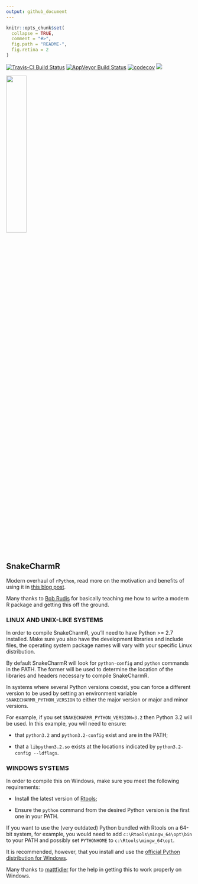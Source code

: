 ```yaml
---
output: github_document
---
```

<!-- README.md is generated from README.Rmd. Please edit that file -->
```r
knitr::opts_chunk$set(
  collapse = TRUE,
  comment = "#>",
  fig.path = "README-",
  fig.retina = 2
)
```
[![Travis-CI Build Status](https://travis-ci.org/asieira/SnakeCharmR.svg?branch=master)](https://travis-ci.org/asieira/SnakeCharmR)
[![AppVeyor Build Status](https://ci.appveyor.com/api/projects/status/github/asieira/SnakeCharmR?branch=master&svg=true)](https://ci.appveyor.com/project/asieira/SnakeCharmR)
[![codecov](https://codecov.io/gh/asieira/SnakeCharmR/branch/master/graph/badge.svg)](https://codecov.io/gh/asieira/SnakeCharmR)
[![](https://cranlogs.r-pkg.org/badges/grand-total/SnakeCharmR)](https://cran.rstudio.com/web/packages/SnakeCharmR/index.html)

<img src="tools/snaker.jpg" width="33%"/>

## SnakeCharmR

Modern overhaul of `rPython`, read more on the motivation and benefits of using it in [this blog post](https://asieira.github.io/introducing-snakecharmr.html).

Many thanks to [Bob Rudis](https://github.com/hrbrmstr) for basically teaching me how to write
a modern R package and getting this off the ground.


### LINUX AND UNIX-LIKE SYSTEMS

In order to compile SnakeCharmR, you'll need to have Python >= 2.7 installed. Make sure you also have the development libraries and include files, the operating system package names will vary with your specific Linux distribution.

By default SnakeCharmR will look for `python-config` and `python` commands in the PATH. The former
will be used to determine the location of the libraries and headers necessary to compile 
SnakeCharmR.

In systems where several Python versions coexist, you can force a different version to be used by setting an environment variable `SNAKECHARMR_PYTHON_VERSION` to either the major version or major and minor versions.

For example, if you set `SNAKECHARMR_PYTHON_VERSION=3.2` then Python 3.2 will be used. In this example, you will need to ensure:

* that `python3.2` and `python3.2-config` exist and are in the PATH;

* that a `libpython3.2.so` exists at the locations indicated by `python3.2-config --ldflags`.


### WINDOWS SYSTEMS

In order to compile this on Windows, make sure you meet the following requirements:

* Install the latest version of [Rtools](https://cran.r-project.org/bin/windows/Rtools/);

* Ensure the `python` command from the desired Python version is the first one in your PATH.

If you want to use the (very outdated) Python bundled with Rtools on a 64-bit system, for example,
you would need to add `c:\Rtools\mingw_64\opt\bin` to your PATH and possibly set `PYTHONHOME` to
`c:\Rtools\mingw_64\opt`.

It is recommended, however, that you install and use the 
[official Python distribution for Windows](https://www.python.org/downloads/windows/).

Many thanks to [mattfidler](https://github.com/mattfidler) for the help in getting this to work properly on Windows.
